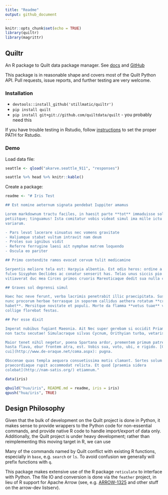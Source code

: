 ```yaml
---
title: "Readme"
output: github_document
---
```


```r
knitr::opts_chunk$set(echo = TRUE)
library(quiltr)
library(magrittr)
```

## Quiltr

An R package to Quilt data package manager. See [docs](https://docs.quiltdata.com/) and [GitHub](https://github.com/quiltdata/quilt)

This package is in reasonable shape and covers most of the Quilt Python API. Pull requests, issue reports, and further testing are very welcome.

### Installation

* `devtools::install_github('stillmatic/quiltr')`
* `pip install quilt`
* `pip install git+git://github.com/quiltdata/quilt` - you probably need this

If you have trouble testing in Rstudio, follow [instructions](https://stackoverflow.com/questions/31121645/rstudio-shows-a-different-path-variable) to set the proper PATH for Rstudio.

### Demo

Load data file:

```r
seattle <- qload("akarve.seattle_911", "responses")
```

```r
seattle %>% head %>% knitr::kable()
```

Create a package:

```r
readme <- "# Iris Test

## Est nomine aeternum signata pendebat Iuppiter amamus

Lorem markdownum tractu faciles, in haesit parte **tot** immaduisse solis
petiitque; tinguamus! Ista comitatur vobis videat simul ima mille ictu infelix
variarum.

- Pars levat lacerare sinuatus nec vomens gravitate
- Haliumque stabat vultum intravit nam deum
- Proles suo ignibus vidit
- Referre ferrugine laesi ait nymphae matrem loquendo
- Oscula eo pariter

## Primo contendite ramos evocat cervum tulit medicamine

Serpentis meliore tela est: Harpyia albentia. Est odio heros: ordine a Lacinia
fulvo Sisyphon Oeclides ac conatur senserit has. Telas unus siccis pio parere
vitiaverat duc mea Circes primos cruoris Mareoticaque dedit sua nulla coniunx.

## Graves sol deprensi simul

Haec hoc neve ferunt, verba lacrimis penetrabit illic praecipitata. Sustinet dum
nunc procorum herbae terrasque in soporem callidus aethera rotatum **credensque
habet**. Mersitque novitate et populi. Morte da flamma **vetus tuae** velamenta
collige florebat festas.

## Per esse dixit

Imperat nubibus fugiant Maeonia. Ait Nec super gerebam si occidit Priami videor;
non tactu secutae! Simulacraque silvas Cycnum, Orithyian turba, vetaris.

Maior tenet nihil negetur, poena Spartana ardor, prementem primum patremque *ut*
hasta flava, ebur frontem atra, est. Vobis sua, voto, ubi, e rigido. [Cum
cui](http://www.de-oraque.net/coma.aspx): pugna.

Obscenae quas templa aequora consuetissima motis clamant. Sortes solum
praecordiaque rupit accommodat relicta. Et quod [praemia sidera
colebat](http://nam-satis.org/) etiamnum."

data(iris)
```

```r
qbuild("hua/iris", README.md = readme, iris = iris)
qpush("hua/iris", TRUE)
```

## Design Philosophy

Given that the bulk of development on the Quilt project is done in Python, it makes sense to provide wrappers to the Python code for non-essential commands, and provide native R code to handle import/export of data only. Additionally, the Quilt project is under heavy development; rather than reimplementing this moving target in R, we can use 

Many of the commands named by Quilt conflict with existing R functions, especially in `base`, e.g. `search` or `ls`. To avoid confusion we generally will prefix functions with `q`. 

This package makes extensive use of the R package `reticulate` to interface with Python. The file IO and conversion is done via the `feather` project, in lieu of R support for Apache Arrow (see, e.g. [ARROW-1325](https://issues.apache.org/jira/browse/ARROW-1325) and other stuff on the arrow-dev listserv).
